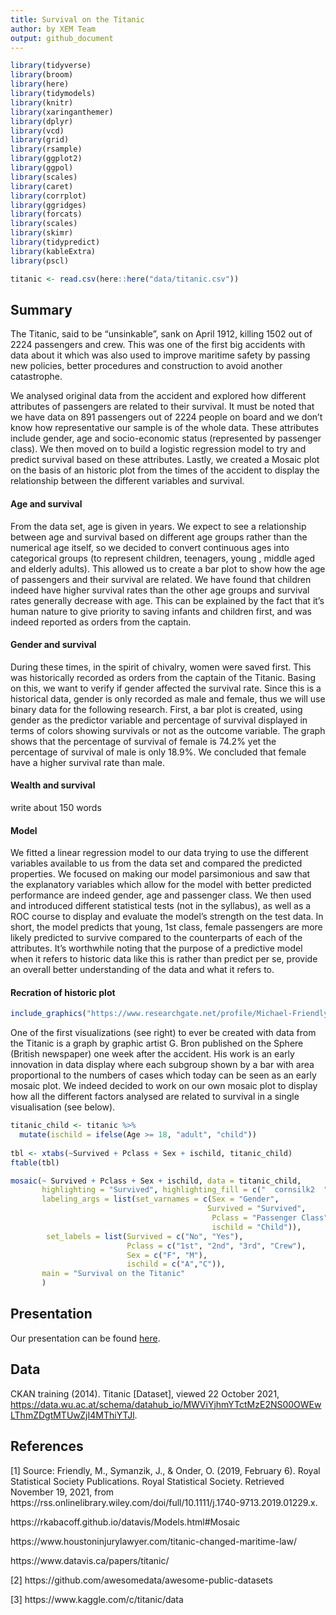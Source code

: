 ```yaml
---
title: Survival on the Titanic
author: by XEM Team
output: github_document
---
```



```r
library(tidyverse)
library(broom)
library(here)
library(tidymodels)
library(knitr)
library(xaringanthemer)
library(dplyr)
library(vcd)
library(grid)
library(rsample)
library(ggplot2)
library(ggpol)
library(scales)
library(caret)
library(corrplot)
library(ggridges)
library(forcats)
library(scales)
library(skimr)
library(tidypredict)
library(kableExtra)
library(pscl)
```
 
```r
titanic <- read.csv(here::here("data/titanic.csv"))
```


## Summary
The Titanic, said to be “unsinkable”, sank on April 1912, killing 1502 out of 2224 passengers and crew. This was one of the first big accidents with data about it which was also used to improve maritime safety by passing new policies, better procedures and construction to avoid another catastrophe. 

We analysed original data from the accident and explored how different attributes of passengers are related to their survival. It must be noted that we have data on 891 passengers out of 2224 people on board and we don't know how representative our sample is of the whole data. These attributes include gender, age and socio-economic status (represented by passenger class). We then moved on to build a logistic regression model to try and predict survival based on these attributes. Lastly, we created a Mosaic plot on the basis of an historic plot from the times of the accident to display the relationship between the different variables and survival. 

#### Age and survival
From the data set, age is given in years. We expect to see a relationship between age and survival based on different age groups rather than the numerical age itself, so we decided to convert continuous ages into categorical groups (to represent children, teenagers, young , middle aged and elderly adults). This allowed us to create a bar plot to show how the age of passengers and their survival are related. We have found that children indeed have higher survival rates than the other age groups and survival rates generally decrease with age. This can be explained by the fact that it’s human nature to give priority to saving infants and children first, and was indeed reported as orders from the captain.  

#### Gender and survival
During these times, in the spirit of chivalry, women were saved first. This was historically recorded as orders from the captain of the Titanic. Basing on this, we want to verify if gender affected the survival rate. Since this is a historical data, gender is only recorded as male and female, thus we will use binary data for the following research. First, a bar plot is created, using gender as the predictor variable and percentage of survival displayed in terms of colors showing survivals or not as the outcome variable. The graph shows that the percentage of survival of female is 74.2% yet the percentage of survival of male is only 18.9%. We concluded that female have a higher survival rate than male.

#### Wealth and survival
write about 150 words

#### Model
We fitted a linear regression model to our data trying to use the different variables available to us from the data set and compared the predicted properties. We focused on making our model parsimonious and saw that the explanatory variables which allow for the model with better predicted performance are indeed gender, age and passenger class. We then used and introduced different statistical tests (not in the syllabus), as well as a ROC course to display and evaluate the model's strength on the test data. In short, the model predicts that young, 1st class, female passengers are more likely predicted to survive compared to the counterparts of each of the attributes. It's worthwhile noting that the purpose of a predictive model when it refers to historic data like this is rather than predict per se, provide an overall better understanding of the data and what it refers to. 

#### Recration of historic plot
```r
include_graphics("https://www.researchgate.net/profile/Michael-Friendly/publication/330916468/figure/fig1/AS:723679168196613@1549549967751/GBrons-chart-of-The-Loss-of-the-Titanic-from-The-Sphere-4-May-1912-Each-subgroup.png")
```
One of the first visualizations (see right) to ever be created with data from the Titanic is a graph by graphic artist G. Bron published on the Sphere (British newspaper) one week after the accident. His work is an early innovation in data display where each subgroup shown by a bar with area proportional to the numbers of cases which today can be seen as an early mosaic plot. We indeed decided to work on our own mosaic plot to display how all the different factors analysed are related to survival in a single visualisation (see below). 
``` r
titanic_child <- titanic %>%
  mutate(ischild = ifelse(Age >= 18, "adult", "child"))
  
tbl <- xtabs(~Survived + Pclass + Sex + ischild, titanic_child)
ftable(tbl)
```

``` r
mosaic(~ Survived + Pclass + Sex + ischild, data = titanic_child, 
       highlighting = "Survived", highlighting_fill = c("  cornsilk2  ","sandybrown"),
       labeling_args = list(set_varnames = c(Sex = "Gender",
                                            Survived = "Survived",
                                             Pclass = "Passenger Class",
                                             ischild = "Child")),
        set_labels = list(Survived = c("No", "Yes"),
                          Pclass = c("1st", "2nd", "3rd", "Crew"),
                          Sex = c("F", "M"),
                          ischild = c("A","C")),
       main = "Survival on the Titanic" 
       )
```


## Presentation

Our presentation can be found [here](presentation/presentation.html).

## Data 
CKAN training (2014). Titanic [Dataset], viewed 22 October 2021,  <https://data.wu.ac.at/schema/datahub_io/MWViYjhmYTctMzE2NS00OWEwLThmZDgtMTUwZjI4MThiYTJl>.

## References
[1] Source: Friendly, M., Symanzik, J., &amp; Onder, O. (2019, February 6). Royal Statistical Society Publications. Royal Statistical Society. Retrieved November 19, 2021, from https://rss.onlinelibrary.wiley.com/doi/full/10.1111/j.1740-9713.2019.01229.x. 

https://rkabacoff.github.io/datavis/Models.html#Mosaic 

https://www.houstoninjurylawyer.com/titanic-changed-maritime-law/

https://www.datavis.ca/papers/titanic/ 

[2] https://github.com/awesomedata/awesome-public-datasets

[3] https://www.kaggle.com/c/titanic/data
